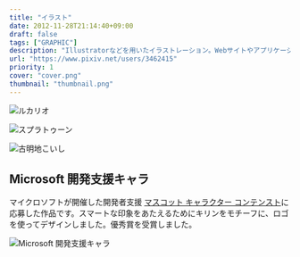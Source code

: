 ```yaml
---
title: "イラスト"
date: 2012-11-28T21:14:40+09:00
draft: false
tags: ["GRAPHIC"]
description: "Illustratorなどを用いたイラストレーション。Webサイトやアプリケーションに必要な簡易的なイラスト、説明用のグラフィックなども基本的には自分で用意します。個人的に描く場合はゲームのファンアートが多めです。"
url: "https://www.pixiv.net/users/3462415"
priority: 1
cover: "cover.png"
thumbnail: "thumbnail.png"
---
```


![ルカリオ](./rukario.jpg)

![スプラトゥーン](./splatoon.jpg)

![古明地こいし](./koishi.jpg)

## Microsoft 開発支援キャラ
マイクロソフトが開催した開発者支援 [マスコット キャラクター コンテンスト](https://docs.microsoft.com/ja-jp/previous-versions/msdn10/mt603996(v=msdn.10))に応募した作品です。スマートな印象をあたえるためにキリンをモチーフに、ロゴを使ってデザインしました。優秀賞を受賞しました。

![Microsoft 開発支援キャラ](./kirin.jpg)
